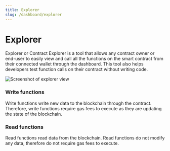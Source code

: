 ```yaml
---
title: Explorer
slug: /dashboard/explorer
---
```


# Explorer

Explorer or Contract Explorer is a tool that allows any contract owner or end-user to easily view and call all the functions on the smart contract from their connected wallet through the dashboard. This tool also helps developers test function calls on their contract without writing code.

![Screenshot of explorer view](./assets/explorer-view.png)

### Write functions

Write functions write new data to the blockchain through the contract. Therefore, write functions require gas fees to execute as they are updating the state of the blockchain.

### Read functions

Read functions read data from the blockchain. Read functions do not modify any data, therefore do not require gas fees to execute.
